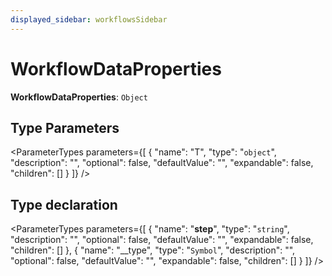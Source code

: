 ```yaml
---
displayed_sidebar: workflowsSidebar
---
```



# WorkflowDataProperties

 **WorkflowDataProperties**: `Object`

## Type Parameters

<ParameterTypes parameters={[
  {
    "name": "T",
    "type": "`object`",
    "description": "",
    "optional": false,
    "defaultValue": "",
    "expandable": false,
    "children": []
  }
]} />

## Type declaration

<ParameterTypes parameters={[
  {
    "name": "__step__",
    "type": "`string`",
    "description": "",
    "optional": false,
    "defaultValue": "",
    "expandable": false,
    "children": []
  },
  {
    "name": "__type",
    "type": "`Symbol`",
    "description": "",
    "optional": false,
    "defaultValue": "",
    "expandable": false,
    "children": []
  }
]} />
